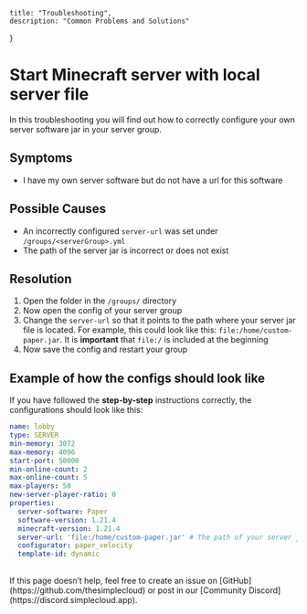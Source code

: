 
    title: "Troubleshooting",
    description: "Common Problems and Solutions"
}

<TroubleShootingHeroPattern />

# Start Minecraft server with local server file
In this troubleshooting you will find out how to correctly configure your own server software jar in your server group.

## Symptoms
- I have my own server software but do not have a url for this software

## Possible Causes
- An incorrectly configured `server-url` was set under `/groups/<serverGroup>.yml`
- The path of the server jar is incorrect or does not exist

## Resolution
1. Open the folder in the `/groups/` directory
2. Now open the config of your server group
3. Change the `server-url` so that it points to the path where your server jar file is located. For example, this could look like this: `file:/home/custom-paper.jar`. It is **important** that `file:/` is included at the beginning
4. Now save the config and restart your group

## Example of how the configs should look like
If you have followed the **step-by-step** instructions correctly, the configurations should look like this:
```yaml
name: lobby
type: SERVER
min-memory: 3072
max-memory: 4096
start-port: 50000
min-online-count: 2
max-online-count: 5
max-players: 50
new-server-player-ratio: 0
properties:
  server-software: Paper
  software-version: 1.21.4
  minecraft-version: 1.21.4
  server-url: 'file:/home/custom-paper.jar' # The path of your server jar must then be entered here
  configurator: paper_velocity
  template-id: dynamic
```

##
##
##

<Note>
    If this page doesn’t help, feel free to create an issue on [GitHub](https://github.com/thesimplecloud) or post in our [Community Discord](https://discord.simplecloud.app).
</Note>